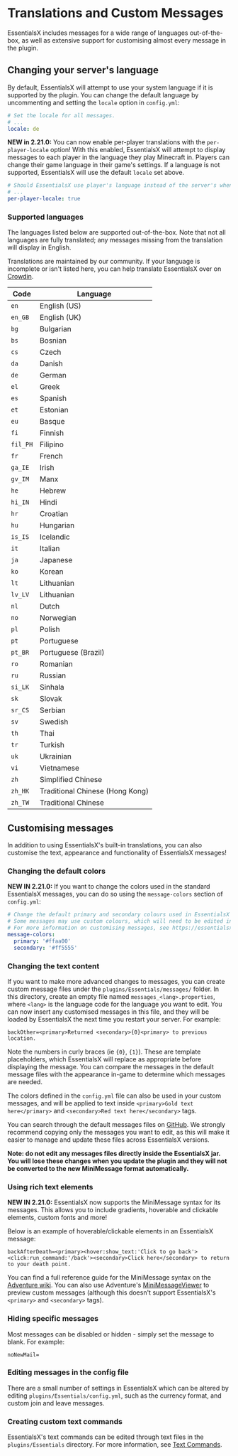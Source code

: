 # Translations and Custom Messages

EssentialsX includes messages for a wide range of languages out-of-the-box, as well as extensive support for customising almost every message in the plugin.

## Changing your server's language

By default, EssentialsX will attempt to use your system language if it is supported by the plugin.
You can change the default language by uncommenting and setting the `locale` option in `config.yml`:

```yaml
# Set the locale for all messages.
# ...
locale: de
```

**NEW in 2.21.0:** You can now enable per-player translations with the `per-player-locale` option!
With this enabled, EssentialsX will attempt to display messages to each player in the language they play Minecraft in.
Players can change their game language in their game's settings. If a language is not supported, EssentialsX will use the default `locale` set above.

```yaml
# Should EssentialsX use player's language instead of the server's when sending messages?
# ...
per-player-locale: true
```

### Supported languages

The languages listed below are supported out-of-the-box.
Note that not all languages are fully translated; any messages missing from the translation will display in English.

Translations are maintained by our community.
If your language is incomplete or isn't listed here, you can help translate EssentialsX over on [Crowdin](https://translate.essentialsx.net/).

| Code     | Language                        |
| -------- | ------------------------------- |
| `en`     | English (US)                    |
| `en_GB`  | English (UK)                    |
| `bg`     | Bulgarian                       |
| `bs`     | Bosnian                         |
| `cs`     | Czech                           |
| `da`     | Danish                          |
| `de`     | German                          |
| `el`     | Greek                           |
| `es`     | Spanish                         |
| `et`     | Estonian                        |
| `eu`     | Basque                          |
| `fi`     | Finnish                         |
| `fil_PH` | Filipino                        |
| `fr`     | French                          |
| `ga_IE`  | Irish                           |
| `gv_IM`  | Manx                            |
| `he`     | Hebrew                          |
| `hi_IN`  | Hindi                           |
| `hr`     | Croatian                        |
| `hu`     | Hungarian                       |
| `is_IS`  | Icelandic                       |
| `it`     | Italian                         |
| `ja`     | Japanese                        |
| `ko`     | Korean                          |
| `lt`     | Lithuanian                      |
| `lv_LV`  | Lithuanian                      |
| `nl`     | Dutch                           |
| `no`     | Norwegian                       |
| `pl`     | Polish                          |
| `pt`     | Portuguese                      |
| `pt_BR`  | Portuguese (Brazil)             |
| `ro`     | Romanian                        |
| `ru`     | Russian                         |
| `si_LK`  | Sinhala                         |
| `sk`     | Slovak                          |
| `sr_CS`  | Serbian                         |
| `sv`     | Swedish                         |
| `th`     | Thai                            |
| `tr`     | Turkish                         |
| `uk`     | Ukrainian                       |
| `vi`     | Vietnamese                      |
| `zh`     | Simplified Chinese              |
| `zh_HK`  | Traditional Chinese (Hong Kong) |
| `zh_TW`  | Traditional Chinese             |

## Customising messages

In addition to using EssentialsX's built-in translations, you can also customise the text, appearance and functionality of EssentialsX messages!

### Changing the default colors

**NEW IN 2.21.0:** If you want to change the colors used in the standard EssentialsX messages, you can do so using the `message-colors` section of `config.yml`:

```yaml
# Change the default primary and secondary colours used in EssentialsX messages.
# Some messages may use custom colours, which will need to be edited in the appropriate message files.
# For more information on customising messages, see https://essentialsx.net/wiki/Locale.html
message-colors:
  primary: '#ffaa00'
  secondary: '#ff5555'
```

### Changing the text content

If you want to make more advanced changes to messages, you can create custom message files under the `plugins/Essentials/messages/` folder.
In this directory, create an empty file named `messages_<lang>.properties`, where `<lang>` is the language code for the language you want to edit.
You can now insert any customised messages in this file, and they will be loaded by EssentialsX the next time you restart your server. For example:

```properties
backOther=<primary>Returned <secondary>{0}<primary> to previous location.
```

Note the numbers in curly braces (ie `{0}`, `{1}`). These are template placeholders, which EssentialsX will replace as appropriate before displaying the message. You can compare the messages in the default message files with the appearance in-game to determine which messages are needed.

The colors defined in the `config.yml` file can also be used in your custom messages, and will be applied to text inside `<primary>Gold text here</primary>` and `<secondary>Red text here</secondary>` tags.

You can search through the default messages files on [GitHub](https://github.com/EssentialsX/Essentials/tree/2.x/Essentials/src/main/resources). We strongly recommend copying only the messages you want to edit, as this will make it easier to manage and update these files across EssentialsX versions.

**Note: do not edit any messages files directly inside the EssentialsX jar. You will lose these changes when you update the plugin and they will not be converted to the new MiniMessage format automatically.**

### Using rich text elements

**NEW IN 2.21.0:** EssentialsX now supports the MiniMessage syntax for its messages. This allows you to include gradients, hoverable and clickable elements, custom fonts and more!

Below is an example of hoverable/clickable elements in an EssentialsX message:

```properties
backAfterDeath=<primary><hover:show_text:'Click to go back'><click:run_command:'/back'><secondary>Click here</secondary> to return to your death point.
```

You can find a full reference guide for the MiniMessage syntax on the [Adventure wiki](https://docs.advntr.dev/minimessage/format.html). You can also use Adventure's [MiniMessageViewer](https://webui.advntr.dev/) to preview custom messages (although this doesn't support EssentialsX's `<primary>` and `<secondary>` tags).

### Hiding specific messages

Most messages can be disabled or hidden - simply set the message to blank. For example:

```properties
noNewMail=
```

### Editing messages in the config file

There are a small number of settings in EssentialsX which can be altered by editing `plugins/Essentials/config.yml`, such as the currency format, and custom join and leave messages.

### Creating custom text commands

EssentialsX's text commands can be edited through text files in the `plugins/Essentials` directory. For more information, see [Text Commands](/wiki/Text-Commands.html).
